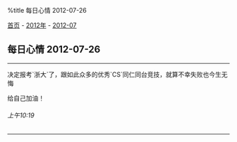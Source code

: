 %title 每日心情 2012-07-26

[[../../../index|首页]] - [[../index|2012年]] - [[index|2012-07]]
==每日心情 2012-07-26==
----
决定报考`浙大`了，跟如此众多的优秀`CS`同仁同台竞技，就算不幸失败也今生无悔

给自己加油！
======上午10:19======
----
